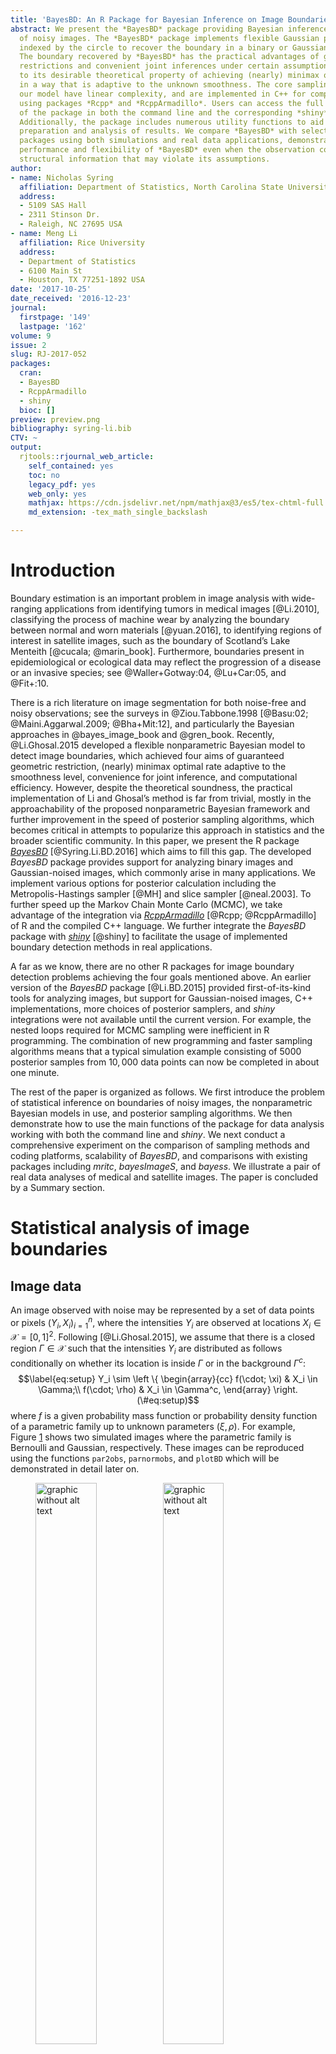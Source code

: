 ```yaml
---
title: 'BayesBD: An R Package for Bayesian Inference on Image Boundaries'
abstract: We present the *BayesBD* package providing Bayesian inference for boundaries
  of noisy images. The *BayesBD* package implements flexible Gaussian process priors
  indexed by the circle to recover the boundary in a binary or Gaussian noised image.
  The boundary recovered by *BayesBD* has the practical advantages of guaranteed geometric
  restrictions and convenient joint inferences under certain assumptions, in addition
  to its desirable theoretical property of achieving (nearly) minimax optimal rate
  in a way that is adaptive to the unknown smoothness. The core sampling tasks for
  our model have linear complexity, and are implemented in C++ for computational efficiency
  using packages *Rcpp* and *RcppArmadillo*. Users can access the full functionality
  of the package in both the command line and the corresponding *shiny* application.
  Additionally, the package includes numerous utility functions to aid users in data
  preparation and analysis of results. We compare *BayesBD* with selected existing
  packages using both simulations and real data applications, demonstrating the excellent
  performance and flexibility of *BayesBD* even when the observation contains complicated
  structural information that may violate its assumptions.
author:
- name: Nicholas Syring
  affiliation: Department of Statistics, North Carolina State University
  address:
  - 5109 SAS Hall
  - 2311 Stinson Dr.
  - Raleigh, NC 27695 USA
- name: Meng Li
  affiliation: Rice University
  address:
  - Department of Statistics
  - 6100 Main St
  - Houston, TX 77251-1892 USA
date: '2017-10-25'
date_received: '2016-12-23'
journal:
  firstpage: '149'
  lastpage: '162'
volume: 9
issue: 2
slug: RJ-2017-052
packages:
  cran:
  - BayesBD
  - RcppArmadillo
  - shiny
  bioc: []
preview: preview.png
bibliography: syring-li.bib
CTV: ~
output:
  rjtools::rjournal_web_article:
    self_contained: yes
    toc: no
    legacy_pdf: yes
    web_only: yes
    mathjax: https://cdn.jsdelivr.net/npm/mathjax@3/es5/tex-chtml-full.js
    md_extension: -tex_math_single_backslash

---
```


::: article
# Introduction

Boundary estimation is an important problem in image analysis with
wide-ranging applications from identifying tumors in medical
images [@Li.2010], classifying the process of machine wear by analyzing
the boundary between normal and worn materials [@yuan.2016], to
identifying regions of interest in satellite images, such as the
boundary of Scotland's Lake Menteith [@cucala; @marin_book].
Furthermore, boundaries present in epidemiological or ecological data
may reflect the progression of a disease or an invasive species;
see @Waller+Gotway:04, @Lu+Car:05, and @{Fit+:10}.

There is a rich literature on image segmentation for both noise-free and
noisy observations; see the surveys in @Ziou.Tabbone.1998
[@Basu:02; @Maini.Aggarwal.2009; @Bha+Mit:12], and particularly the
Bayesian approaches in @bayes_image_book and @gren_book. Recently,
@Li.Ghosal.2015 developed a flexible nonparametric Bayesian model to
detect image boundaries, which achieved four aims of guaranteed
geometric restriction, (nearly) minimax optimal rate adaptive to the
smoothness level, convenience for joint inference, and computational
efficiency. However, despite the theoretical soundness, the practical
implementation of Li and Ghosal's method is far from trivial, mostly in
the approachability of the proposed nonparametric Bayesian framework and
further improvement in the speed of posterior sampling algorithms, which
becomes critical in attempts to popularize this approach in statistics
and the broader scientific community. In this paper, we present the R
package [*BayesBD*](https://CRAN.R-project.org/package=BayesBD)
[@Syring.Li.BD.2016] which aims to fill this gap. The developed
*BayesBD* package provides support for analyzing binary images and
Gaussian-noised images, which commonly arise in many applications. We
implement various options for posterior calculation including the
Metropolis-Hastings sampler [@MH] and slice sampler [@neal.2003]. To
further speed up the Markov Chain Monte Carlo (MCMC), we take advantage
of the integration via
[*RcppArmadillo*](https://CRAN.R-project.org/package=RcppArmadillo) [@Rcpp; @RcppArmadillo]
of R and the compiled C++ language. We further integrate the *BayesBD*
package with
[*shiny*](https://CRAN.R-project.org/package=shiny) [@shiny] to
facilitate the usage of implemented boundary detection methods in real
applications.

A far as we know, there are no other R packages for image boundary
detection problems achieving the four goals mentioned above. An earlier
version of the *BayesBD* package [@Li.BD.2015] provided
first-of-its-kind tools for analyzing images, but support for
Gaussian-noised images, C++ implementations, more choices of posterior
samplers, and *shiny* integrations were not available until the current
version. For example, the nested loops required for MCMC sampling were
inefficient in R programming. The combination of new programming and
faster sampling algorithms means that a typical simulation example
consisting of $5000$ posterior samples from $10,000$ data points can now
be completed in about one minute.

The rest of the paper is organized as follows. We first introduce the
problem of statistical inference on boundaries of noisy images, the
nonparametric Bayesian models in use, and posterior sampling algorithms.
We then demonstrate how to use the main functions of the package for
data analysis working with both the command line and *shiny*. We next
conduct a comprehensive experiment on the comparison of sampling methods
and coding platforms, scalability of *BayesBD*, and comparisons with
existing packages including *mritc*, *bayesImageS*, and *bayess*. We
illustrate a pair of real data analyses of medical and satellite images.
The paper is concluded by a Summary section.

# Statistical analysis of image boundaries {#S:2}

## Image data

An image observed with noise may be represented by a set of data points
or pixels $(Y_i, X_i)_{i=1}^n$, where the intensities $Y_i$ are observed
at locations $X_i \in \mathcal{X} = [0,1]^2$.
Following [@Li.Ghosal.2015], we assume that there is a closed region
$\Gamma \in \mathcal{X}$ such that the intensities $Y_i$ are distributed
as follows conditionally on whether its location is inside $\Gamma$ or
in the background $\Gamma^c$:
$$\label{eq:setup}
Y_i \sim \left \{
\begin{array}{cc}
f(\cdot; \xi) & X_i \in \Gamma;\\
f(\cdot; \rho) & X_i \in \Gamma^c, 
\end{array} \right.   (\#eq:setup)$$
where $f$ is a given probability mass function or probability density
function of a parametric family up to unknown parameters $(\xi, \rho)$.
For example, Figure [1](#fig:example_data) shows two simulated images
where the parametric family is Bernoulli and Gaussian, respectively.
These images can be reproduced using the functions `par2obs`,
`parnormobs`, and `plotBD` which will be demonstrated in detail later
on.

<figure id="fig:example_data">
<p><img src="example_data1.png" style="width:48.0%" alt="graphic without alt text" /><img
src="example_data2.png" style="width:48.0%" alt="graphic without alt text" /></p>
<figcaption>Figure 1: Left: a binary image generated using an elliptical
boundary and parameters <span
class="math inline"><em>π</em><sub>1</sub> = 0.65</span> and <span
class="math inline"><em>π</em><sub>2</sub> = 0.35</span>. Right: a
Gaussian-noised image generated using a triangular boundary and
parameters <span class="math inline"><em>μ</em><sub>1</sub> = 1</span>,
<span class="math inline"><em>μ</em><sub>2</sub> =  − 1</span>, and
<span
class="math inline"><em>σ</em><sub>1</sub> = <em>σ</em><sub>2</sub> = 1</span>.
Both images have the size <span class="math inline">100 × 100</span>.
</figcaption>
</figure>

The parameter of interest is the boundary of the closed region
$\gamma := \partial \Gamma$, which is assumed to be closed and smooth,
while $(\xi, \rho)$ are nuisance parameters. We make the following
assumptions about the noisy image:

1.  The pixel locations $X_i$ are sampled either completely randomly,
    i.e., $X_i \stackrel{i.i.d.}{\sim}{\sf Unif}(\mathcal{X} )$ or
    jitteredly randomly, i.e., $\mathcal{X}$ is first partitioned into
    blocks $\mathcal{X}_i$ using an equally-spaced grid and then
    locations are sampled $X_i\sim {\sf Unif}(\mathcal{X}_i)$.

2.  The closed region $\Gamma$ is star-shaped with a known reference
    point $O \in \Gamma$, i.e., the line segment joining $O$ to any
    point in $\Gamma$ is also in $\Gamma$.

3.  The boundary $\gamma$ is an $\alpha-$`<!-- -->`{=html} smooth
    function, i.e., $\gamma \in \mathbb{C}^\alpha(\mathbb{S})$ where
    $$\mathbb{C}^\alpha(\mathbb{S}) := \{f: \mathbb{S}\rightarrow \mathbb{R}^+, |f^{(\alpha_0)}(x) - f^{(\alpha_0)}(y)|\leq L_f\|x-y\|^{\alpha - \alpha_0},\, \forall x,y \in \mathbb{S}\}$$
    , where $\mathbb{S}$ is the unit circle, $\alpha_0$ is the largest
    integer strictly smaller than $\alpha$, $L_f$ is some positive
    constant, and $\|\cdot\|$ is the Euclidean distance.

Assumptions 2 and 3 imply that the region of interest is star-shaped
with a smooth boundary. While these assumptions are crucial to guarantee
desirable asymptotic properties of the estimator implemented in
*BayesBD* and are reasonable in many applications, it is certainly of
great interest to investigate the performance of *BayesBD* when these
assumptions are violated. In what follows, we study numerous examples
that are not uncommon in practice but violate these assumptions to some
extent, to demonstrate the flexibility of *BayesBD* and its capacity to
handle practical images that may be much more complicated than the
two-region setting with assumptions above. These examples include the
triangular boundary in Figure [1](#fig:example_data) which has a
piecewise smooth boundary. and thus violates Assumption 3, and three
real data examples including the image of Lake
Menteith [8](#fig:compare_lake) and two neuroimaging
examples [6](#fig:pet) where multiple regions are present and the region
of interest has non-smooth or even discontinuous boundary.

Letting $\Theta$ be the parameter space of the parametric family $f$,
conditions to separate the inside and outside parameters are needed.
Examples of the parameter space $\Theta^*$ for $(\xi, \rho)$ include but
are not limited to:

-   One-parameter family such as Bernoulli, Poisson, exponential
    distributions, and
    $\Theta^* = \Theta^2 \cap \{(\xi, \rho): \rho < \xi \}$, or
    $\Theta^* = \Theta^2 \cap \{(\xi, \rho): \rho > \xi \}$.

-   Two-parameter family such as Gaussian distributions, and
    $\Theta^* = \Theta^2 \cap \{((\mu_1, \sigma_1), (\mu_2, \sigma_2)): \mu_1 > \mu_2, \sigma_1 = \sigma_2 \}$,
    or
    $\Theta^* = \Theta^2 \cap \{((\mu_1, \sigma_1), (\mu_2, \sigma_2)): \mu_1 > \mu_2, \sigma_1 > \sigma_2 \}$,
    or
    $\Theta^* = \Theta^2 \cap \{((\mu_1, \sigma_1), (\mu_2, \sigma_2)): \mu_1 = \mu_2, \sigma_1 > \sigma_2 \}$.

In practice, the order restriction in 4A or 4B is often naturally
obtained depending on the concrete problem. For instance, in brain
oncology, a tumor often has higher intensity values than its
surroundings in a positron emission tomography scan, while for
astronomical applications objects of interest emit light and will be
brighter. A more general condition for any parametric family can be
referred to Condition (C) in [@Li.Ghosal.2015].

It is worth noticing that although model \@ref(eq:setup) follows a
two-region framework, the method in [@Li.Ghosal.2015] and our developed
*BayesBD* have the flexibility to handle data with multiple regions by
running the two-region method iteratively, which is demonstrated in the
neuroimaging application below.

## A nonparametric Bayesian model for image boundaries

Let $Y = \{Y_i\}_{i = 1}^n$ and $X = \{X_i\}_{i = 1}^n$, then the
likelihood of the image data described in \@ref(eq:setup) is
$$L(Y|X,\theta) = \prod_{i\in I_1}f(Y_i;\xi)\prod_{i \in I_2}f(Y_i;\rho),$$
where $I_1 = \{i:X_i \in \Gamma\}$, $I_2 = \{i:X_i \in \Gamma^c\}$, and
$\theta$ denotes the full parameter $(\xi, \rho, \gamma)$.

We view $\gamma$ as a curve mapping
$[0,2\pi] \rightarrow \mathbb{R}^{+}$ and model it using a randomly
rescaled Gaussian process prior on the circle $\mathbb{S}$:
$\gamma(\omega) \sim \mathsf{GP}(\mu(\omega), G_a(\cdot, \cdot)/\tau)$
where the covariance kernel
$$\begin{aligned}
	G_a(t_1, t_2) &=&  
	\exp({-a^2 \{(\cos 2\pi t_1 - \cos 2 \pi t_2)^2 + (\sin 2\pi t_1 - \sin 2\pi t_2)^2 \} }) \\
	&=& \exp\{- 4a^2 \sin^2(\pi t_1 - \pi t_2) \}
\end{aligned}$$
is the so-called *squared exponential periodic kernel* obtained by
mapping the squared exponential kernel on unit interval $[0, 1]$ to the
circle through
$Q: [0,1] \rightarrow \mathbb{S}, \;\omega \rightarrow (\cos 2 \pi \omega, \sin 2 \pi \omega)$
as in @MacKay:98. The parameters $a$ and $\tau$ control the smoothness
and scale of the kernel, respectively. As shown in @Li.Ghosal.2015, the
covariance kernel has the following closed form decomposition:
$G_a(t,t') = \sum_{k=1}^\infty v_k(a)\psi_k(t)\psi_k(t')$ where
$$v_1(a) = e^{-2a^2}I_0(2a^2); \quad v_{2j}(a) = v_{2j+1}(a) = e^{-2a^2}I_j(2a^2), \; j\geq 1;$$
and $I_n(x)$ denotes the modified Bessel function of the first kind of
order $n$ and $\psi_j(t)$ is the $j$th Fourier basis function in
$\{1, \cos 2\pi t, \sin 2\pi t,...\}$. The above expansion allows us to
write the boundary as a sum of basis functions:
$$\label{eq:decomposition} 
\gamma(\omega) = \mu(\omega) + \sum_{k=1}^\infty z_k\psi_k(\omega),   (\#eq:decomposition)$$
where $z_k \sim {\sf N}(0, v_k(a)/\tau)$. In practice, we truncate this
basis function expansion using the first $L$ functions, i.e.,
$\gamma(\omega)  = \mu(\omega)+\sum_{k=1}^L z_k\psi_k(\omega)$. In the
*BayesBD* package, we use $L = 2J + 1$ with the default $J = 10$, which
seems adequate for accurate approximation of $\gamma(w)$ as shown in
@Li.Ghosal.2015, but users may specify a different value depending on
the application.

We use a Gamma prior distribution Gamma($\alpha_a, \beta_a$) for the
rescaling factor $a$. This random rescaling scheme is critical to obtain
rate adaptive estimates without assuming the smoothness level $\alpha$
in Assumption 3 is known; see, for example,  @van+van:09
and @Li.Ghosal.2015. The default values of hyperparameters are
$\alpha_a = 2$ and $\beta_a = 1$.

We use a constant function as the prior mean function $\mu(\cdot)$, with
value determined by user input or by an initial maximum likelihood
estimation. The other hyperparameter and parameters follow standard
conjugate priors. Specifically, we use a Gamma distribution
Gamma($\alpha_{\tau}, \beta_{\tau}$) prior for $\tau$ with default
values $\alpha_{\tau} = 500$ and $\beta_{\tau} = 1$. Priors for the
nuisance parameters $\xi$ and $\rho$ depend on the parametric family
$f$, which are:

-   For binary images: the parameters are the probabilities
    $(\pi_1, \pi_2) \sim \mathrm{OIB}(\alpha_1, \beta_1, \alpha_1, \beta_1)$,
    where OIB stands for ordered independent Beta distributions.

-   For Gaussian noise: the parameters are the mean and standard
    deviation $(\mu_1, \sigma_1, \mu_2, \sigma_2)$ with prior
    distributions
    $(\mu_1, \mu_2) \sim \mathrm{OIN}(\mu_0, \sigma_0^2, \mu_0, \sigma_0^2)$
    and
    $(\sigma_1^{-2}, \sigma_2^{-2}) \sim \mathrm{OIG}(\alpha_2, \beta_2,  \alpha_2, \beta_2)$,
    where OIN and OIG are ordered independent normal and Gamma
    distributions, respectively.

The orders in OIB, OIN and OIG are provided by users if such information
is available; otherwise, the ordered independent distributions revert to
independent distributions. Our default specifications are chosen to make
the corresponding prior distributions spread out. For example, in the
*BayesBD* package, the default values are $\alpha_1 = \beta_1 = 0$ for
binary images, and $\mu_0 = \bar{Y}, \sigma_0 = 10^3$ and
$\alpha_2 = \beta_2 = 10^{-2}$ for Gaussian noise, where $\bar{Y}$ is
the same mean of all intensities. Under Assumptions 1--4,
 @Li.Ghosal.2015 proved that the nonparametric Bayes approach is
(nearly) rate-optimal in the minimax sense, adaptive to unknown
smoothness level $\alpha$.

## Posterior sampling and estimation of the boundary

Let $z = \{z_i\}_{i = 1}^L$ and
$\Sigma_a = \text{diag}(v_1(a), \ldots, v_L(a))$. We use
Metropolis-Hastings (MH) with the Gibbs sampler [@geman.1984] to sample
the joint distribution of the parameters $(z, \xi, \rho, \tau, a)$,
where the MH step is for the vector parameter $z$. We also allow a slice
sampling with the Gibbs sampler where slice sampling is used for $z$ as
in [@Li.Ghosal.2015]. We give the detailed sampling algorithms for
binary image in Algorithm [1](#algo:sample) and Gaussian-noised images
in Algorithm [2](#algo:sample2). Comparisons between MH and slice
sampling, along with other numerical performances are referred to in the
section on **Performance tests**.

Initialize the parameters: $z = 0$, $\tau = 500$, $a = 1$, and
$\mu(\cdot)$ is taken to be constant, i.e. a circle. Then, initialize
$(\xi, \rho) = (\pi_1, \pi_2)$ by the maximum likelihood estimates given
$\mu(\cdot)$.

1.  At iteration $t+1$, sample
    $z^{(t+1)}|(\pi_1^{(t)}, \pi_2^{(t)},\tau^{(t)},a^{(t)},Y,X)$ one
    entry at a time, using either MH sampling and slice sampling, using
    the following logarithm of the conditional posterior density
    $$N_1 \log\frac{\pi_1^{(t)}(1-\pi_2^{(t)})}{\pi_2^{(t)}(1-\pi_1^{(t)})} + n_1\log\frac{1-\pi_1^{(t)}}{1-\pi_2^{(t)}}-\frac{\tau}{2} (z^{(t)})^\top \Sigma_{a^{(t)}}^{-1}z^{(t)},$$
    where $n_1 = \sum_{i = 1}^n 1(r_i < \gamma_i^{(t)})$ and
    $N_1 = \sum_{i = 1}^n 1(r_i < \gamma_i^{(t)})Y_i$; here
    $(r_i,\omega_i)$ are the polar coordinates of pixel location $X_i$
    and $\gamma_i^{(t)} \:= {\gamma}^{(t)}(\omega_i)$ is the radius of
    the image boundary at iteration $t$ and the $i$th pixel.

2.  Sample
    $\tau^{(t+1)}|z^{(t+1)},a^{(t)}\sim {\sf Gamma}(\alpha^\star,\beta^\star)$
    where $\alpha^\star = \alpha_{\tau} + L/2$ and
    $\beta^\star = \beta_{\tau} + (z^{(t+1)})^\top\Sigma^{-1}_{a^{(t)}}z^{(t+1)}/2$.

3.  Sample
    $(\pi_1, \pi_2)|(z,Y)\sim \sf{}{OIB}$$( \alpha_1+N_1,\beta_1+n_1-N_1,\alpha_1+N_2,\beta_1+n_2-N_2)$,
    where $n_2 = \sum_{i = 1}^n 1(r_i \geq \gamma_i^{(t)})$ and
    $N_2 = \sum_{i = 1}^n 1(r_i \geq \gamma_i^{(t)})Y_i$.

4.  Sample $a^{(t+1)}|(z^{(t+1)}, \tau^{(t+1)})$ by slice sampling using
    the logarithm of the conditional posterior density
    $$-\sum_{k=1}^L \frac{\log v_k(a^{(t)})}{2}-\sum_{k=1}^L\frac{\tau^{(t+1)}z_k^2}{2v_k(a^{(t)})}+(\alpha_a - 1)\log a^{(t)} - \beta_{a}.$$


<figure id="algo:sample">
<figcaption>Algorithm 1: <b>-- Binary images.</b>
</figcaption>
</figure>
Initialize the parameters: $z = 0$, $\tau = 500$, $a = 1$, and
$\mu(\cdot)$ is taken to be constant, i.e. a circle. Then, initialize
$(\xi, \rho) = (\pi_1, \pi_2)$ by the maximum likelihood estimates given
$\mu(\cdot)$.

1.  At iteration $t+1$, sample
    $z^{(t+1)}|(\mu_1^{(t)},\sigma_1^{(t)}, \mu_2^{(t)}, \sigma_2^{(t)},\tau^{(t)},a^{(t)},Y,X)$
    one entry at a time, using either slice sampling or MH sampling,
    using the following logarithm of the conditional posterior density
    $$-n_1(\log \sigma_1^{(t)} - \log \sigma_2^{(t)})-\sum_{i \in I_1}\frac{(Y_i - \mu_1^{(t)})^2}{2(\sigma_1^2)^{(t)}}-\sum_{i \in I_2}\frac{(Y_i - \mu_2^{(t)})^2}{2(\sigma_2^2)^{(t)}}-\frac{\tau (z^{(t)})^\top \Sigma_{a^{(t)}}^{-1}z^{(t)}}{2}.$$

2.  Sample $\tau^{(t+1)}|z^{(t+1)},a^{(t)}$ as in Algorithm 1.

3.  Sample $(\mu_1, \sigma_1, \mu_2, \sigma_2) | (z,Y)$ conjugately.

    -   Sample $(\sigma_1^{-2})^{(t+1)}$ from a Gamma distribution with
        parameters
        $$\alpha = \alpha_2+\frac{n_1}{2}, \hspace{1cm} \beta = \beta_2+\sum_{i \in I_1}\frac{(Y_i - \bar{Y}^{(1)})^2}{2}+\frac{\sigma_0^{-2}n_1}{n_1+\sigma_0^{-2}}\frac{(\bar{Y}^{(1)} - \mu_0)^2}{2},$$
        where $\bar{Y}^{(1)}$ is the sample mean of intensities in
        $I_1$.

    -   sample $\mu_1^{(t+1)}$ from a normal distribution with mean and
        standard deviation
        $$\frac{\sigma_0^{-2}\mu_0}{n_1+\sigma_0^{-2}} + \frac{n_1\bar{y}_1}{n_1+\sigma_0^{-2}}, \hspace{1cm} (n_1+\sigma_0^{-2})^{-1/2}.$$

    -   Sample $(\sigma_2^{-2})^{(t+1)}$ and $\mu_2^{(t+1)}$
        analogously.

    -   If `ordering` information is available, sort
        $(\mu_1^{(t + 1)}, \mu_2^{(t+1)})$ and
        $(\sigma_1^{(t + 1)}, \sigma_2^{(t+1)})$ accordingly.

4.  Sample $a^{(t+1)}|(z^{(t+1)}, \tau^{(t+1)})$ as in Algorithm 1.

<figure id="algo:sample2">
<figcaption>Algorithm 2: <b>-- Gaussian-noised images.</b>
</figcaption>
</figure>
Let $\{{\gamma}_t(\omega)\}_{t = 1}^T$ be the posterior samples after
burn-in where $T$ is the number of posterior samples. We use the
posterior mean as the estimate and construct a variable-width uniform
credible band. Specifically, let
$(\widehat{\gamma}(\omega), \widehat{s}(\omega))$ be the posterior mean
and standard deviation functions derived from $\{{\gamma}_t(\omega)\}$.
For the $t$th MCMC run, we calculate the distance
$u_t = \|(\gamma_t -\widehat{\gamma})/s\|_\infty=\sup_\omega\{ |\gamma_t(\omega) - \widehat{\gamma}(\omega)| /\widehat{s}(\omega) \}$
and obtain the 95th percentile of all the $u_t$'s, denoted as $L_0$.
Then a 95% uniform credible band is given by
$[\widehat{\gamma}(\omega) - L_0 \widehat{s}(\omega), \widehat{\gamma}(\omega) + L_0 \widehat{s}(\omega)]$.

# Analysis of image boundaries using BayesBD from the command line {#S:3}

There are three steps to our Bayesian image boundary analysis: load the
image data into R in the appropriate format, use the functions provided
to sample from the joint posterior of the full parameter
$\theta = (\xi, \rho, \gamma)$, and summarize the posterior samples both
numerically and graphically.

## Generating image data {#sec:simulate.data}

Two functions are included in *BayesBD* to facilitate data simulation
for numerical experiments: `par2obs` for binary images and `parnormobs`
for Gaussian-noised images. Table [1](#tbl:par2obs) describes the
function arguments to `par2obs`, which returns sampled intensities and
pixel locations in both Euclidean and polar coordinates. The function
`parnormobs` is similar, with the replacement of arguments `pi.in` and
`pi.out` by `mu.in`, `mu.out`, `sd.in`, and `sd.out` corresponding to
parameters $\mu_1$, $\mu_2$, $\sigma_1$, and $\sigma_2$, respectively.

As a demonstration, the following code generates a $100 \times 100$
binary image of an ellipse using a jitteredly-random design with a
reference point of (0.5, 0.5):

``` r
> gamma.fun = ellipse(a = 0.35, b = 0.25)
> bin.obs = par2obs(m = 100, pi.in = 0.6, pi.out = 0.4, design = 'J',
+ gamma.fun, center = c(0.5, 0.5))
```

Similarly, the following code generates a $100 \times 100$
Gaussian-noised image with a triangle boundary using a random uniform
design with a reference point of (0.5, 0.5):

``` r
> gamma.fun = triangle2(0.5)
> norm.obs = parnormobs(m = 100, mu.in = 1, mu.out = -1, sd.in = 1, 
+ sd.out = 1, design = 'U', gamma.fun, center = c(0.5, 0.5))
```

The output of either `par2obs` or `parnormobs` is a list containing the
intensities $Y$ in a vector named `intensity`, the vectors `theta.obs`
and `r.obs` containing the polar coordinates of the pixel locations $X$,
and the reference point contained in a vector named `center`. Image data
to be analyzed using *BayesBD* can be in a list of this form, or may be
a `.png` or `.jpg` image file.

::: {#tbl:par2obs}
  --------------------------------------------------------------------------------------
  Argument      Description
  ------------- ------------------------------------------------------------------------
  `m`           Generate $m\times m$ observations over the unit square.

  `pi.in`       The success probability, $P(Y_i = 1)$, if $X_i\in I_1$.

  `pi.out`      The success probability, $P(Y_i = 1)$, if $X_i\in I_2$.

  `design`      Determines how locations $X_i$ are determined: 'D' for deterministic

                (equally-spaced grid) design, 'U' for completely uniformly random,

                or 'J' for jitteredly random design.

                

  `center`      Two-dimensional vector of Euclidean coordinates (x,y) of the reference

                point in $I_1$.

                

                

  `gamma.fun`   A function to generate boundaries, e.g. ellipse or triangle2.
  --------------------------------------------------------------------------------------

  : Table 1: Arguments of the `par2obs` function.
:::

## Analysis and visualization

There are two functions to draw posterior samples following Algorithm 1
and 2 based on images either simulated or provided by users:
`fitBinImage` for binary images, and `fitContImage` for Gaussian-noised
images. These sampling functions take the same arguments, with the
exception of the `ordering` input which is duplicated in `fitContImage`
to allow ordering of the two parameters, i.e., the mean and standard
deviation. The inputs for `fitBinImage` are summarized in
Table [2](#tbl:bayesbd). We have included a function `rectToPolar` to
facilitate formatting the image data for `fitBinImage` and
`fitContImage` by converting the rectangular coordinates of the pixels
to polar coordinates. The initial boundary is a circle with radius
`inimean` and center `center`. The radius `inimean` may be specified by
the user or left blank, in which case it will be estimated using maximum
likelihood.

::: {#tbl:bayesbd}
  ------------- ------------------------------------------------------------------------------------
  `image`       The noisy observation, either a list with elements:

                `intensity`, a vector of intensities;

                `theta.obs` a vector of pixel radian measure from `center`;

                `r.obs` a vector of pixel radius measure from `center`;

                or a string giving the path to a `.png` or `.jpg` file.

  `gamma.fun`   the true boundary, if known, used for plotting.

  `center`      the reference point in Euclidean coordinates.

  `inimean`     A constant specifying the initial boundary $\mu$. Defaults to NULL,

                in which case $\mu$ is estimated automatically using maximum likelihood.

  `nrun`        The number of MCMC runs to keep for estimation.

  `nburn`       The number of initial MCMC runs to discard.

  `J`           The number of eigenfunctions to use in estimation is $2J+1$.

  `ordering`    Indicates which Bernoulli distribution has higher success probability:

                `"I"`, the Bernoulli distribution inside the boundary;

                `"O"`, ther Bernoulli distribution outside the boundary;

                `"N"`, no ordering information is available.

  `mask`        Logical vector (same length as `obs`\$`intensity`) to indicate region of interest.

                Should this data point be included in the analysis? Defaults to NULL

                and uses all data points.

  `slice`       Should slice sampling be used to sample Fourier basis function coefficients?

  `outputAll`   Should all posterior samples be returned?
  ------------- ------------------------------------------------------------------------------------

  : Table 2: Arguments of the `fitBinImage` function.
:::

If argument `outputAll` is `FALSE`, the functions `fitBinImage` and
`fitContImage` produce output vectors `theta`, `estimate`, `upper`, and
`lower` giving a grid of 200 values on $[0,2\pi]$ on which the boundary
$\gamma$ is estimated, along with $95\%$ uniform credible bands. If
argument `outputAll` is `TRUE`, the functions also return posterior
samples of $(\xi, \rho)$ and Fourier basis function coefficients $z$.

Following the examples of data simulation for binary and Gaussian-noised
images in the previous section, we can obtain posterior samples via\

``` r
> bin.samples= fitBinImage(bin.obs, c(.5, .5), NULL, 4000, 1000, 10, "I", NULL, TRUE,                    
+ FALSE)
```

for a binary image and

``` r
> norm.samples = fitContImage(norm.obs, c(.5, .5), NULL, 4000, 1000, 10, "I", "N", NULL,
TRUE, FALSE)
```

for a Gaussian-noised image. For each sampling function, we have set the
center of the image as $(0.5, 0.5)$, instructed the sampler to use a
mean function of $\mu(\cdot) = 0.4$, keep $4000$ samples, burn $1000$
samples, use $L = 2\times 10+1 = 21$ basis functions to model $\gamma$,
use slice sampling for the basis function coefficients, and return only
the plotting results.

Using the function `plotBD` we can easily construct plots of our model
results. There are two arguments to `plotBD`: `fitted.image` is a list
of results from `fitBinImage` or `fitContImage`, and `plot.type` which
indicates whether to plot the image data only, the posterior mean and
credible bands, or the posterior mean overlaid on the image data. Using
the posterior samples we obtained from the Gaussian-noised image above,
we can plot our results with the following code

``` r
> par(mfrow = c(1, 2))
> plotBD(norm.samples, 1)
> plotBD(norm.samples, 2)
```

to produce Figure [2](#plot:plotBD).

![Figure 2: Output from `fitBinImage` as plotted using `plotBD`. The
plot on the left is the simulated binary observation, and the plot on
the right is the estimated boundary and 95% uniform credible
bands.](tri_bin_5020_BBD.png){#plot:plotBD width="100%" alt="graphic without alt text"}

# BayesBD *shiny* app

In order to reach a broad audience of users, including those who may not
be familiar with R, we have created a *shiny* app version of *BayesBD*
to implement the boundary detection method. The app has the full
functionality to reproduce the simulations in Section [5](#S:4) and
conduct real data applications using images uploaded by users. The app
is accessible both from the package by running the code `BayesBDshiny()`
in an R session or externally by visiting
<https://syring.shinyapps.io/shiny/>. With the app users can analyze
real data or produce a variety of simulations.

Once the app is open, users are presented with an array of inputs to set
as illustrated in Figure [3](#fig:shiny_disp). In order to analyze real
data, the user should select \"user continuous image\" or \"user binary
image\" from the second drop-down menu. Next, the user inputs the system
path to the `.png` or `.jpg` file. A plot of the image will appear and
the user will be prompted to identify the image center with a mouse
click. The user has some control over the posterior sample size, but we
recommend to first limit the number of available samples in order to
display results quickly. Finally, the user may enter ordering
information for the mean and variance of pixel intensities at the bottom
of the display.

For simulations, we first select either an elliptical or triangular
boundary, or upload an R script with a custom boundary function. Next,
the user instructs the app to either simulate a binary or
Gaussian-noised image, or to use binary or Gaussian data the user has
uploaded. In addition to the boundary function, the user specifies the
reference point. Sample sizes for simulations are kept at
$100 \times 100$ pixels. Finally, the last several inputs allow the user
to customize the intensity parameters $(\xi, \rho)$ for binary and
Gaussian simulations. Once the user has selected all settings, clicking
the \"Update\" button at the bottom of the window will run the posterior
sampling algorithm, which should take less than a minute on a typical
computer for image data of $100 \times 100$ pixels. The \"Download\"
button provides the user with a file indicating which pixels were
contained inside the estimated boundary as determined by the outer edge
of the $95\%$ uniform credible bands.

![Figure 3: Screenshot of shiny app implementing
*BayesBD*.](shiny_disp.jpg){#fig:shiny_disp width="100%" alt="graphic without alt text"}

# Performance tests {#S:4}

## Comparison of sampling methods

The main aim of this section is to highlight the speed improvements we
have made in the latest version of *BayesBD*. Our flexibility in
choosing between slice and Metropolis-Hastings (MH) sampling algorithms
gives users the potential to unlock efficiency gains. We highlight these
gains below for both binary and Gaussian-noised simulations, and note
that the faster MH method suffers little in accuracy.

In our performance tests, we consider the following examples, which
correspond to examples B2, B3, and G1 from @Li.Ghosal.2015.

1.  Image is an ellipse centered at $(0.1,0.1)$ and rotated $60^{\circ}$
    counterclockwise. Intensities are binary with $\pi_1 = 0.5$ and
    $\pi_2 = 0.2$.

2.  Image is an equilateral triangle centered at $(0,0)$ with height
    $0.5$. Intensities are binary with $\pi_1 = 0.5$ and $\pi_2 = 0.2$.

3.  Image is an ellipse centered at $(0.1,0.1)$ and rotated $60^{\circ}$
    counterclockwise. Intensities are Gaussian with $\mu_1 = 4$,
    $\sigma_1 = 1.5$, $\mu_2 = 1$, and $\sigma_2 = 1$.

We simulated each case $100$ times using $n = 100 \times 100$
observations per simulation. In each run, we sampled 4000 times from the
posterior after a 1000 sample burn in. The results of our performance
tests comparing slice with MH sampling are summarized in
Table [3](#tbl:sample).

If Metropolis-Hastings sampling is used instead of slice sampling, we
observe a speed up by about a factor of two for binary images, seven for
the Gaussian-noised image. Slice sampling is guaranteed to produce
unique posterior samples, and may give better results than
Metropolis-Hastings samplers, especially when Metropolis-Hastings mixes
poorly and produces many repeated samples. However, slice sampling may
involve a very large number of proposed samples for each accepted
sample, requiring many likelihood evaluations. On the other hand, each
Metropolis Hastings sample requires only two evaluations of the
likelihood.

To measure the accuracy of *BayesBD* we use three metrics: the Lebesgue
error, which is simply the area of the symmetric difference between the
posterior mean boundary and the true boundary; the Dice Similarity
Coefficient(DSC), see @mritc; and Hausdorff distance, see @RadOnc and
@RadOncR. We have included the utility functions `lebesgueError`,
`dsmError`, and `hausdorffError`, which take as input the output of
either `fitBinImage` or `fitContImage` and output the corresponding
error. In the binary image examples considered, the different sampling
algorithms did not affect the accuracy of the posterior mean boundary
estimates when measured by Lebesgue error, i.e., the area of the
symmetric difference between the estimated boundary and the true
boundary. For the Gaussian-noised image, the slice sampling method
produced Lebesgue errors approximately an order of magnitude smaller
than when using Metropolis-Hastings sampling, but the overall size of
the errors was still small in both cases and practically
indistinguishable when plotting results. With our built-in functions, it
is easy to reproduce Example S2 in Table [3](#tbl:sample) with the
following code:

``` r
> gamma.fun = triangle2(0.5)
> for(i in 1:100){
+ 	norm.obs = par2obs(m = 100, pi.in = 0.5, pi.out = 0.2, design = 'J',
+		 			   center = c(0.5, 0.5), gamma.fun)
+ 	norm.samp.MH = fitBinImage(norm.obs, gamma.fun, NULL, NULL, 4000, 1000,
+		 		           10, "I", rep(1, 10000), FALSE, FALSE)
+ 	norm.samp.slice = fitBinImage(norm.obs, gamma.fun, NULL, NULL, 4000, 
+  					   1000, 10, "I", rep(1, 10000), TRUE, FALSE)
+ 	print(c(dsmError(norm.samp.MH), hausdorffError(norm.samp.MH), 	
+ 	        lebesgueError(norm.samp.MH), dsmError(norm.samp.slice), 
+ 		hausdorffError(norm.samp.slice), lebesgueError(norm.samp.slice)))
+ }
```

::: {#tbl:sample}
  ------------------------------------------------------------------------------------
   Example   Sampling Method   Runtime (s)   Lebesgue Error      DSC       Hausdorff
  --------- ----------------- ------------- ---------------- ------------ ------------
     S1            MH              58          0.01(0.01)     0.02(0.00)   0.02(0.00)

                  Slice            100         0.01(0.00)     0.02(0.00)   0.02(0.00)

    \*S2           MH              45          0.02(0.00)     0.09(0.02)   0.09(0.01)

                  Slice            82          0.02(0.00)     0.09(0.01)   0.09(0.01)

     S3            MH              66          0.01(0.01)     0.01(0.01)   0.01(0.01)

                  Slice            488         0.00(0.00)     0.01(0.01)   0.01(0.01)
  ------------------------------------------------------------------------------------

  : Table 3: Average Runtimes (in seconds) and Lebesgue errors (with
  standard deviations) of posterior mean boundary estimates using C++.
:::

## Comparison of coding platforms

Our use of C++ for posterior sampling has led to very significant
efficiency gains over using R alone. Implementation of C++ with R is
streamlined using *Rcpp* and *RcppArmadillo*.

The first implementation of *BayesBD* (version 0.1 in [@Li.BD.2015]) was
entirely written in R. The results in Table [4](#tbl:code) labeled R
code reflect this first version of the package, while those labeled C++
code are from the new version. The main takeaway is that the new code
developed using C++ is at least three times faster in the binary image
examples and over six times faster for the Gaussian-noised image
example, both measured while using slice sampling.

::: {#tbl:code}
  ---------------------------------------
   Example   Coding Method   Runtime (s)
  --------- --------------- -------------
     S1           C++            100

                   R             375

     S2           C++            82

                   R             246

     S3           C++            488

                   R            3327
  ---------------------------------------

  : Table 4: Average run times (in seconds) using slice sampling.
:::

## Scalability of *BayesBD*

The Gaussian process is notorious for scaling poorly as $n$ increases
because it is usually necessary to invert of a large covariance matrix.
By utilizing the analytical decomposition of a GP kernel
in \@ref(eq:decomposition), we eliminates the step of inverting a $n$ by
$n$ covariance matrix and the *BayesBD* package appears to achieve a
linear complexity. We investigate the scalability of *BayesBD* by
plotting the system time against sample size for `fitBinImage` and
`fitContImage` in Figure [4](#fig:complexity) using a triangular
boundary curve and $5000$ MCMC iterations. Both algorithms appear to
scale approximately linearly in number of pixels, which makes sense as
the costliest computations in Steps 1 and 3 in Algorithms 1 and 2 only
involve sums over the $n$ pixels.

<figure id="fig:complexity">
<p><img src="complexity_sim.png" style="width:48.0%" alt="graphic without alt text" /><img
src="complexity_sim_cont_elli.png" style="width:48.0%"
alt="graphic without alt text" /></p>
<figcaption>Figure 4: Left: Runtimes of <code>fitBinImage</code>. Right:
Runtimes of <code>fitContImage</code> </figcaption>
</figure>

## Comparison with existing packages

Although no packages besides *BayesBD* provide boundary estimation,
there are several existing packages that can provide image segmentation
or filtering. Below we make some qualitative comparisons between
*BayesBD* and *mritc*, *bayesImageS*, and *bayess*; see @mritc,
@bayesImageS, and @bayess in a later section. Figure [5](#fig:compare)
compares these packages using two simulated images with Bernoulli and
Gaussian noise, respectively. *BayesBD* gives very reasonable estimates
for the true boundaries; *mritc* package fails to deliver a recognizable
smoothed image in either example; and *bayesImageS* was able to produce
a very clear segmentation for the Gaussian-noised ellipse example, but
not for the triangle image with Bernoulli noise.

<figure id="fig:compare">
<img src="bin_tri_compare.jpeg" style="width:100.0%" alt="graphic without alt text" />
<img src="norm_elli_compare.jpeg" style="width:100.0%" alt="graphic without alt text" />
<figcaption>Figure 5: Left to right: the image, the <em>BayesBD</em>
boundary estimate, the <em>mritc</em> filtered image, and the
<em>bayesImageS</em> filtered image.</figcaption>
</figure>

# Real data application

## Medical imaging

@PET studied the performance of two different tracers used in
conjunction with positron emission tomography (PET) scans in identifying
brain tumors. Figure [6](#fig:pet), reproduced from [@PET], gives an
example of the image data used in diagnosing tumors, and demonstrates
their conclusion that the F-FDOPA tracer provides a more informative PET
scan than the F-FDA tracer. We use the *BayesBD* package to analyze the
F-FDOPA PET scan images in Figure [6](#fig:pet). The tumor imaging data
along with sample code for reproducing the following analysis can be
found in the documentation to the *BayesBD* package.

![Figure 6: MRI (left), F-FDG PET (middle), and F-FDOPA PET (right) of
glioblastoma (A) and grade II oligodendroglioma (B). Image taken from
@PET.](pet_tumor.jpg){#fig:pet width="100%" alt="graphic without alt text"}

We convert the two F-FDOPA PET images in Figure [6](#fig:pet) into
$111\times 111$-pixel images and normalize the intensities to the
interval \[0,10\]. The pixel coordinates are a grid on
$[0,1]\times[0,1]$ and we choose reference points $(0.7,0.5)$ and
$(0.4,0.55)$ for each image, roughly corresponding to the center of the
darkest part of each image. We use the default mean function, choose
$J=10$ for $21$ basis functions, and sample $4000$ times after a $1000$
burn-in using MH sampling.

<figure id="fig:pet_bd">
<table>
<caption> </caption>
<tbody>
<tr class="odd">
<td style="text-align: center;"><img src="tum1_est_twice.jpeg"
style="width:48.0%" alt="graphic without alt text" /></td>
<td style="text-align: center;"><img src="tum2_est_thrice.jpeg"
style="width:48.0%" alt="graphic without alt text" /></td>
</tr>
<tr class="even">
<td style="text-align: center;">A. Glioblastoma</td>
<td style="text-align: center;">B. Grade II oligodendroglioma</td>
</tr>
</tbody>
</table>
<figcaption>Figure 7: F-FDOPA PET images from <span class="citation"
data-cites="PET">Chen et al. (2006)</span> (left) fit twice, and (right)
fit three times to filter the background and find features at increasing
granularity.</figcaption>
</figure>

Figure [7](#fig:pet_bd) displays posterior mean boundary estimates for
the F-FDOPA images in Figure [6](#fig:pet). From the analysis on
glioblastoma (A) in the first two plots, it seems that that we
accurately capture the regions of interest in the F-FDOPA PET images.
Furthermore, it is expected that the Gaussian assumption on the real
data may fail, and this shows that the method implemented in *BayesBD*
is robust to model misspecifications, thus practically useful.

Tumor heterogeneity, which is not unusual in many applications, may make
the boundary detection problem more
challenging [@Heppner:84; @ananda2012automatic]. The *BayesBD* package
allows us to address tumor heterogeneity by a repeated implementation.
We first apply `fitContImage` to the entire image, which includes a
white background not of interest, and produce the estimated boundary.
This step succeeds in separating the brain scan from the white
background. A second run is performed on the subset of the image inside
the outer 95% uniform credible band, producing a nested boundary. In
general, this technique can be used in a multiple region setting where
the data displays more heterogeneity than the simple \"image and
background\" setup in \@ref(eq:setup).

## Satellite imaging

We compared the performance of *BayesBD* with the R packages *mritc* and
*bayess* using an image of Lake Menteith available in the *bayess*
package. *BayesBD* gives a very reasonable estimate for the boundary of
the lake even though it is not smooth. The *mritc* package again does
not provide useful output in this example, but *bayess* produces a
nicely-segmented image; see Figure [8](#fig:compare_lake).

![Figure 8: Left to right: the image, the *BayesBD* boundary estimate,
the *mritc* filtered image, and the *bayess* segmented
image.](ment_compare.jpeg){#fig:compare_lake width="100%" alt="graphic without alt text"}

# Summary {#S:discuss}

*BayesBD* is a new computational platform for image boundary analysis
with many advantages over existing software. The underlying methods in
functions `fitBinImage` and `fitContImage` are based on theoretical
results ensuring their dependability over a range of problems. Our use
of *Rcpp* and *RcppArmadillo* help make *BayesBD* much faster than base
R code and further speed can be gained by our flexible sampling
algorithms. Finally, our integration with *shiny* provides users with an
easy way to utilize our package without having to write R code.

For the latest updates to *BayesBD* and requests, readers are
recommended to check out the package page at CRAN or refer to the Github
page at <https://github.com/nasyring/GSOC-BayesBD>.

# Acknowledgments

This work was partially supported by the Google Summer of Code program.
We thank the Associate Editor and one anonymous referee for
comprehensive and constructive comments that helped to improve the
paper.
:::
